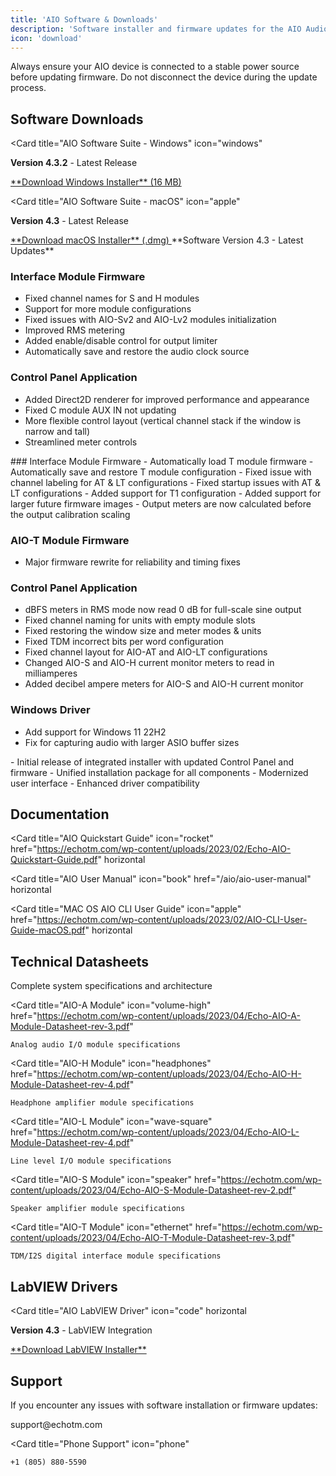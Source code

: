 ```yaml
---
title: 'AIO Software & Downloads'
description: 'Software installer and firmware updates for the AIO Audio Analyzer'
icon: 'download'
---
```


<Warning>
Always ensure your AIO device is connected to a stable power source before updating firmware. Do not disconnect the device during the update process.
</Warning>

## Software Downloads


<Card
  title="AIO Software Suite - Windows"
  icon="windows"
>
**Version 4.3.2** - Latest Release

<a href="/downloads/aio/SetupEchoAIO_4.3.2.exe" download>
  **Download Windows Installer** (16 MB)
</a>
</Card>

<Card
  title="AIO Software Suite - macOS"
  icon="apple"
>
**Version 4.3** - Latest Release

<a href="/downloads/aio/EchoAIO_4.3.dmg" download>
  **Download macOS Installer** (.dmg)
</a>
</Card>

<Accordion title="AIO Version History">
<Accordion title="Version 4.3.2 (Current Release)">
  **Software Version 4.3 - Latest Updates**

  ### Interface Module Firmware
  - Fixed channel names for S and H modules
  - Support for more module configurations
  - Fixed issues with AIO-Sv2 and AIO-Lv2 modules initialization
  - Improved RMS metering
  - Added enable/disable control for output limiter
  - Automatically save and restore the audio clock source

  ### Control Panel Application
  - Added Direct2D renderer for improved performance and appearance
  - Fixed C module AUX IN not updating
  - More flexible control layout (vertical channel stack if the window is narrow and tall)
  - Streamlined meter controls
</Accordion>

<Accordion title="Version 4.1 Changelog">
  ### Interface Module Firmware
  - Automatically load T module firmware
  - Automatically save and restore T module configuration
  - Fixed issue with channel labeling for AT & LT configurations
  - Fixed startup issues with AT & LT configurations
  - Added support for T1 configuration
  - Added support for larger future firmware images
  - Output meters are now calculated before the output calibration scaling

  ### AIO-T Module Firmware
  - Major firmware rewrite for reliability and timing fixes

  ### Control Panel Application
  - dBFS meters in RMS mode now read 0 dB for full-scale sine output
  - Fixed channel naming for units with empty module slots
  - Fixed restoring the window size and meter modes & units
  - Fixed TDM incorrect bits per word configuration
  - Fixed channel layout for AIO-AT and AIO-LT configurations
  - Changed AIO-S and AIO-H current monitor meters to read in milliamperes
  - Added decibel ampere meters for AIO-S and AIO-H current monitor

  ### Windows Driver
  - Add support for Windows 11 22H2
  - Fix for capturing audio with larger ASIO buffer sizes
</Accordion>

<Accordion title="Version 4.0.0 Changelog">
  - Initial release of integrated installer with updated Control Panel and firmware
  - Unified installation package for all components
  - Modernized user interface
  - Enhanced driver compatibility
</Accordion>
</Accordion>

## Documentation

<Card
  title="AIO Quickstart Guide"
  icon="rocket"
  href="https://echotm.com/wp-content/uploads/2023/02/Echo-AIO-Quickstart-Guide.pdf"
  horizontal
>
</Card>

<Card
  title="AIO User Manual"
  icon="book"
  href="/aio/aio-user-manual"
  horizontal
>
</Card>


<Accordion title="AIO Command Line Reference" icon="code">
  <Card
  title="Windows AIO CLI User Guide"
  icon="windows"
  href="https://echotm.com/wp-content/uploads/2023/02/AIO-CLI-User-Guide-Windows.pdf"
  horizontal
  >
  </Card>

  <Card
  title="MAC OS AIO CLI User Guide"
  icon="apple"
  href="https://echotm.com/wp-content/uploads/2023/02/AIO-CLI-User-Guide-macOS.pdf"
  horizontal
  >
  </Card>
</Accordion>


## Technical Datasheets

<CardGroup cols={3}>
  <Card
    title="AIO System Datasheet"
    icon="microchip"
    href="https://echotm.com/wp-content/uploads/2023/04/Echo-AIO-Test-System-Datasheet-rev-4.pdf"
  >
    Complete system specifications and architecture
  </Card>

  <Card
    title="AIO-A Module"
    icon="volume-high"
    href="https://echotm.com/wp-content/uploads/2023/04/Echo-AIO-A-Module-Datasheet-rev-3.pdf"
  >
    Analog audio I/O module specifications
  </Card>

  <Card
    title="AIO-H Module"
    icon="headphones"
    href="https://echotm.com/wp-content/uploads/2023/04/Echo-AIO-H-Module-Datasheet-rev-4.pdf"
  >
    Headphone amplifier module specifications
  </Card>

  <Card
    title="AIO-L Module"
    icon="wave-square"
    href="https://echotm.com/wp-content/uploads/2023/04/Echo-AIO-L-Module-Datasheet-rev-4.pdf"
  >
    Line level I/O module specifications
  </Card>

  <Card
    title="AIO-S Module"
    icon="speaker"
    href="https://echotm.com/wp-content/uploads/2023/04/Echo-AIO-S-Module-Datasheet-rev-2.pdf"
  >
    Speaker amplifier module specifications
  </Card>

  <Card
    title="AIO-T Module"
    icon="ethernet"
    href="https://echotm.com/wp-content/uploads/2023/04/Echo-AIO-T-Module-Datasheet-rev-3.pdf"
  >
    TDM/I2S digital interface module specifications
  </Card>
</CardGroup>

## LabVIEW Drivers
<Card
  title="AIO LabVIEW Driver"
  icon="code"
  horizontal
>
  **Version 4.3** - LabVIEW Integration

  <a href="/downloads/aio/SetupEchoAIOLabVIEW_4.3.exe" download>
    **Download LabVIEW Installer**
  </a>
</Card>
<Card
  title="LabVIEW Driver Documentation"
  icon="lamp-street"
  href="/downloads/aio/Echo-AIO-LabVIEW-Driver-Setup-Guide.pdf"
  horizontal
>
</Card>


## Support

If you encounter any issues with software installation or firmware updates:

<CardGroup cols={2}>
  <Card
    title="Email Support"
    icon="envelope"
  >
    support@echotm.com

  </Card>

  <Card
    title="Phone Support"
    icon="phone"
  >
    +1 (805) 880-5590
  </Card>
</CardGroup>
